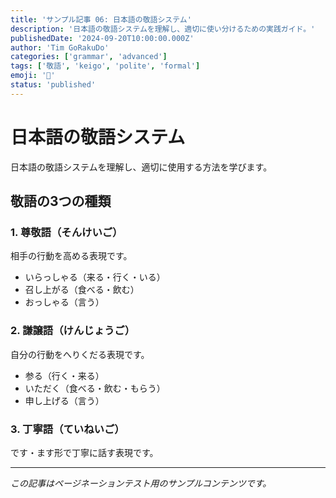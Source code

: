 ```yaml
---
title: 'サンプル記事 06: 日本語の敬語システム'
description: '日本語の敬語システムを理解し、適切に使い分けるための実践ガイド。'
publishedDate: '2024-09-20T10:00:00.000Z'
author: 'Tim GoRakuDo'
categories: ['grammar', 'advanced']
tags: ['敬語', 'keigo', 'polite', 'formal']
emoji: '🎩'
status: 'published'
---
```


# 日本語の敬語システム

日本語の敬語システムを理解し、適切に使用する方法を学びます。

## 敬語の3つの種類

### 1. 尊敬語（そんけいご）

相手の行動を高める表現です。

- いらっしゃる（来る・行く・いる）
- 召し上がる（食べる・飲む）
- おっしゃる（言う）

### 2. 謙譲語（けんじょうご）

自分の行動をへりくだる表現です。

- 参る（行く・来る）
- いただく（食べる・飲む・もらう）
- 申し上げる（言う）

### 3. 丁寧語（ていねいご）

です・ます形で丁寧に話す表現です。

---

_この記事はページネーションテスト用のサンプルコンテンツです。_
